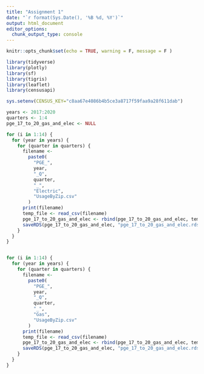 ```yaml
---
title: "Assignment 1"
date: "`r format(Sys.Date(), '%B %d, %Y')`"
output: html_document
editor_options: 
  chunk_output_type: console
---
```


```r
knitr::opts_chunk$set(echo = TRUE, warning = F, message = F )
```

```r
library(tidyverse)
library(plotly)
library(sf)
library(tigris)
library(leaflet)
library(censusapi)

sys.setenv(CENSUS_KEY="c8aa67e4086b4b5ce3a8717f59faa9a28f611dab")
```

```r
years <- 2017:2020
quarters <- 1:4
pge_17_to_20_gas_and_elec <- NULL

for (i in 1:14) {
  for (year in years) {
    for (quarter in quarters) {
      filename <- 
        paste0(
          "PGE_",
          year,
          "_Q",
          quarter,
          "_",
          "Electric",
          "UsageByZip.csv"
        )
      print(filename)
      temp_file <- read_csv(filename)
      pge_17_to_20_gas_and_elec <- rbind(pge_17_to_20_gas_and_elec, temp_file)
      saveRDS(pge_17_to_20_gas_and_elec, "pge_17_to_20_gas_and_elec.rds")
    }
  }
}


for (i in 1:14) {
  for (year in years) {
    for (quarter in quarters) {
      filename <- 
        paste0(
          "PGE_",
          year,
          "_Q",
          quarter,
          "_",
          "Gas",
          "UsageByZip.csv"
        )
      print(filename)
      temp_file <- read_csv(filename)
      pge_17_to_20_gas_and_elec <- rbind(pge_17_to_20_gas_and_elec, temp_file)
      saveRDS(pge_17_to_20_gas_and_elec, "pge_17_to_20_gas_and_elec.rds")
    }
  }
}

```


